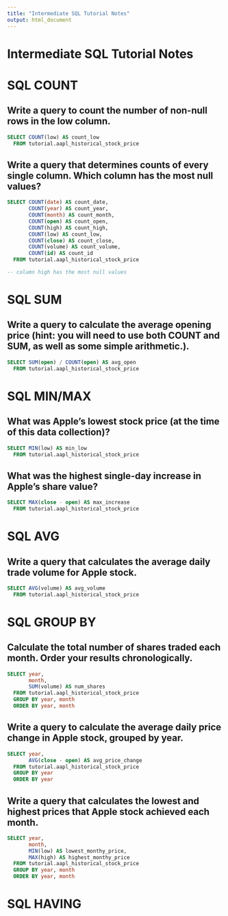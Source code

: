 ```yaml
---
title: "Intermediate SQL Tutorial Notes"
output: html_document
---
```


# Intermediate SQL Tutorial Notes

# SQL COUNT

## Write a query to count the number of non-null rows in the low column.

```sql
SELECT COUNT(low) AS count_low
  FROM tutorial.aapl_historical_stock_price
```

## Write a query that determines counts of every single column. Which column has the most null values?

```sql
SELECT COUNT(date) AS count_date,
       COUNT(year) AS count_year,
       COUNT(month) AS count_month,
       COUNT(open) AS count_open,
       COUNT(high) AS count_high,
       COUNT(low) AS count_low,
       COUNT(close) AS count_close,
       COUNT(volume) AS count_volume,
       COUNT(id) AS count_id
  FROM tutorial.aapl_historical_stock_price

-- column high has the most null values
```

# SQL SUM

## Write a query to calculate the average opening price (hint: you will need to use both COUNT and SUM, as well as some simple arithmetic.).

```sql
SELECT SUM(open) / COUNT(open) AS avg_open
  FROM tutorial.aapl_historical_stock_price
```

# SQL MIN/MAX

## What was Apple's lowest stock price (at the time of this data collection)?

```sql
SELECT MIN(low) AS min_low
  FROM tutorial.aapl_historical_stock_price
```

## What was the highest single-day increase in Apple's share value?

```sql
SELECT MAX(close - open) AS max_increase
  FROM tutorial.aapl_historical_stock_price
```

# SQL AVG

## Write a query that calculates the average daily trade volume for Apple stock.

```sql
SELECT AVG(volume) AS avg_volume
  FROM tutorial.aapl_historical_stock_price
```

# SQL GROUP BY

## Calculate the total number of shares traded each month. Order your results chronologically.

```sql
SELECT year,
       month,
       SUM(volume) AS num_shares
  FROM tutorial.aapl_historical_stock_price
  GROUP BY year, month
  ORDER BY year, month
```

## Write a query to calculate the average daily price change in Apple stock, grouped by year.

```sql
SELECT year,
       AVG(close - open) AS avg_price_change
  FROM tutorial.aapl_historical_stock_price
  GROUP BY year
  ORDER BY year

```

## Write a query that calculates the lowest and highest prices that Apple stock achieved each month.

```sql
SELECT year,
       month,
       MIN(low) AS lowest_monthy_price,
       MAX(high) AS highest_monthy_price
  FROM tutorial.aapl_historical_stock_price
  GROUP BY year, month
  ORDER BY year, month
```

# SQL HAVING

```sql

```

```sql

```

```sql

```


